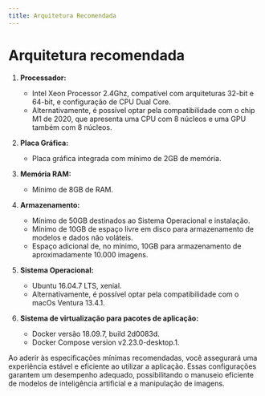 ```yaml
---
title: Arquitetura Recomendada
---
```


# Arquitetura recomendada

1. **Processador:**
   - Intel Xeon Processor 2.4Ghz, compatível com arquiteturas 32-bit e 64-bit, e configuração de CPU Dual Core.
   - Alternativamente, é possível optar pela compatibilidade com o chip M1 de 2020, que apresenta uma CPU com 8 núcleos e uma GPU também com 8 núcleos.

2. **Placa Gráfica:**
   - Placa gráfica integrada com mínimo de 2GB de memória.

3. **Memória RAM:**
   - Mínimo de 8GB de RAM.

4. **Armazenamento:**
   - Mínimo de 50GB destinados ao Sistema Operacional e instalação.
   - Mínimo de 10GB de espaço livre em disco para armazenamento de modelos e dados não voláteis.
   - Espaço adicional de, no mínimo, 10GB para armazenamento de aproximadamente 10.000 imagens.

5. **Sistema Operacional:**
   - Ubuntu 16.04.7 LTS, xenial.
   - Alternativamente, é possível optar pela compatibilidade com o macOs Ventura 13.4.1.

6. **Sistema de virtualização para pacotes de aplicação:**
   - Docker versão 18.09.7, build 2d0083d.
   - Docker Compose version v2.23.0-desktop.1.

<p style={{textAlign: 'justify', textIndent: '20px', marginBottom: '5px'}}> Ao aderir às especificações mínimas recomendadas, você assegurará uma experiência estável e eficiente ao utilizar a aplicação. Essas configurações garantem um desempenho adequado, possibilitando o manuseio eficiente de modelos de inteligência artificial e a manipulação de imagens. </p>

<br/>